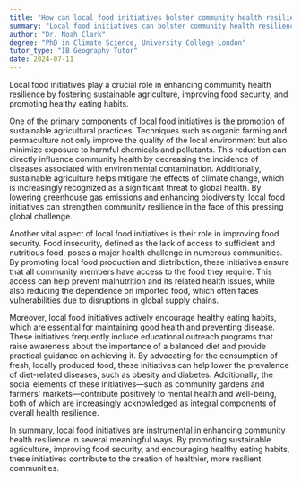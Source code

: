 ```yaml
---
title: "How can local food initiatives bolster community health resilience?"
summary: "Local food initiatives can bolster community health resilience by promoting sustainable agriculture, improving food security, and encouraging healthy eating habits."
author: "Dr. Noah Clark"
degree: "PhD in Climate Science, University College London"
tutor_type: "IB Geography Tutor"
date: 2024-07-11
---
```


Local food initiatives play a crucial role in enhancing community health resilience by fostering sustainable agriculture, improving food security, and promoting healthy eating habits.

One of the primary components of local food initiatives is the promotion of sustainable agricultural practices. Techniques such as organic farming and permaculture not only improve the quality of the local environment but also minimize exposure to harmful chemicals and pollutants. This reduction can directly influence community health by decreasing the incidence of diseases associated with environmental contamination. Additionally, sustainable agriculture helps mitigate the effects of climate change, which is increasingly recognized as a significant threat to global health. By lowering greenhouse gas emissions and enhancing biodiversity, local food initiatives can strengthen community resilience in the face of this pressing global challenge.

Another vital aspect of local food initiatives is their role in improving food security. Food insecurity, defined as the lack of access to sufficient and nutritious food, poses a major health challenge in numerous communities. By promoting local food production and distribution, these initiatives ensure that all community members have access to the food they require. This access can help prevent malnutrition and its related health issues, while also reducing the dependence on imported food, which often faces vulnerabilities due to disruptions in global supply chains.

Moreover, local food initiatives actively encourage healthy eating habits, which are essential for maintaining good health and preventing disease. These initiatives frequently include educational outreach programs that raise awareness about the importance of a balanced diet and provide practical guidance on achieving it. By advocating for the consumption of fresh, locally produced food, these initiatives can help lower the prevalence of diet-related diseases, such as obesity and diabetes. Additionally, the social elements of these initiatives—such as community gardens and farmers' markets—contribute positively to mental health and well-being, both of which are increasingly acknowledged as integral components of overall health resilience.

In summary, local food initiatives are instrumental in enhancing community health resilience in several meaningful ways. By promoting sustainable agriculture, improving food security, and encouraging healthy eating habits, these initiatives contribute to the creation of healthier, more resilient communities.
    